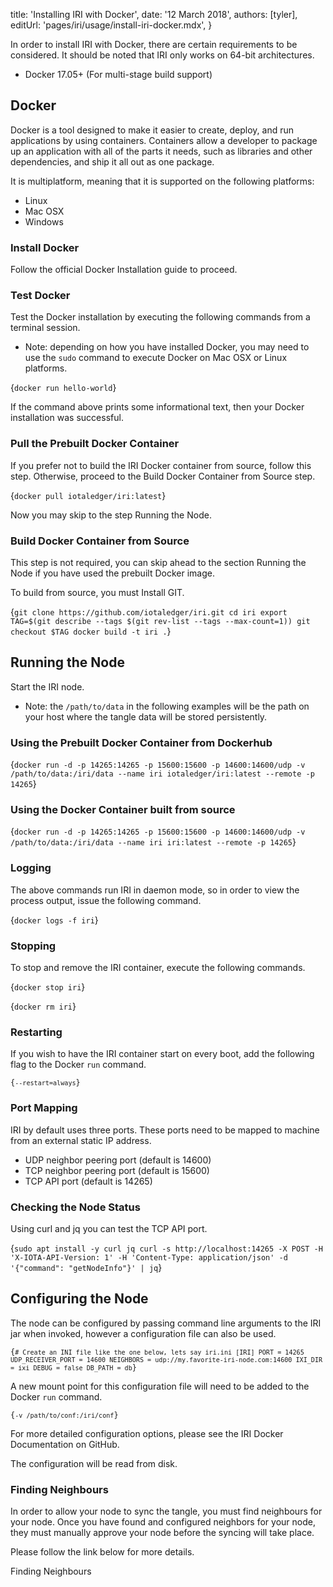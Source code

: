 

title: 'Installing IRI with Docker',
date: '12 March 2018',
authors: [tyler],
editUrl: 'pages/iri/usage/install-iri-docker.mdx',
}


In order to install IRI with Docker, there are certain requirements to be considered.
It should be noted that IRI only works on 64-bit architectures.

- Docker 17.05+ (For multi-stage build support)

## Docker

<ExternalLink href="https://www.docker.com/" key="">Docker</ExternalLink> is a tool designed to make it easier to create, deploy, and run applications by using containers. Containers allow a developer to package up an application with all of the parts it needs, such as libraries and other dependencies, and ship it all out as one package.

It is multiplatform, meaning that it is supported on the following platforms:

- Linux
- Mac OSX
- Windows

### Install Docker

Follow the official <ExternalLink href="https://docs.docker.com/install/#supported-platforms" key="">Docker Installation</ExternalLink> guide to proceed.

### Test Docker

Test the Docker installation by executing the following commands from a terminal session.

  * Note: depending on how you have installed Docker, you may need to use the ```sudo``` command to execute Docker on Mac OSX or Linux platforms.

<TerminalInput>{`docker run hello-world`}</TerminalInput>

If the command above prints some informational text, then your Docker installation was successful.

### Pull the Prebuilt Docker Container

If you prefer not to build the IRI Docker container from source, follow this step. Otherwise, proceed to the <InternalLink href="install-iri-docker#build-docker-container-from-source" key="">Build Docker Container from Source</InternalLink> step.

<TerminalInput>{`docker pull iotaledger/iri:latest`}</TerminalInput>

Now you may skip to the step <InternalLink href="install-iri-docker#running-the-node" key="">Running the Node</InternalLink>.

### Build Docker Container from Source

This step is not required, you can skip ahead to the section <InternalLink href="install-iri-docker#running-the-node" key="">Running the Node</InternalLink> if you have used the prebuilt Docker image.

To build from source, you must <ExternalLink href="https://git-scm.com/book/en/v2/Getting-Started-Installing-Git" key="">Install GIT</ExternalLink>.

<TerminalInput>{`git clone https://github.com/iotaledger/iri.git
cd iri
export TAG=$(git describe --tags $(git rev-list --tags --max-count=1))
git checkout $TAG
docker build -t iri .`}</TerminalInput>

## Running the Node

Start the IRI node.

  * Note: the ```/path/to/data``` in the following examples will be the path on your host where the tangle data will be stored persistently.

### Using the Prebuilt Docker Container from Dockerhub

<TerminalInput>{`docker run -d -p 14265:14265 -p 15600:15600 -p 14600:14600/udp -v /path/to/data:/iri/data --name iri iotaledger/iri:latest --remote -p 14265`}</TerminalInput>

### Using the Docker Container built from source

<TerminalInput>{`docker run -d -p 14265:14265 -p 15600:15600 -p 14600:14600/udp -v /path/to/data:/iri/data --name iri iri:latest --remote -p 14265`}</TerminalInput>

### Logging

The above commands run IRI in daemon mode, so in order to view the process output, issue the following command.

<TerminalInput>{`docker logs -f iri`}</TerminalInput>

### Stopping

To stop and remove the IRI container, execute the following commands.

<TerminalInput>{`docker stop iri`}</TerminalInput>

<TerminalInput>{`docker rm iri`}</TerminalInput>

### Restarting

If you wish to have the IRI container start on every boot, add the following flag to the Docker ```run``` command.

<Code>{`--restart=always`}</Code>

### Port Mapping

IRI by default uses three ports. These ports need to be mapped to machine from an external static IP address.

  * UDP neighbor peering port (default is 14600)
  * TCP neighbor peering port (default is 15600)
  * TCP API port (default is 14265)

### Checking the Node Status

Using curl and jq you can test the TCP API port.

<TerminalInput>{`sudo apt install -y curl jq
curl -s http://localhost:14265 -X POST -H 'X-IOTA-API-Version: 1' -H 'Content-Type: application/json' -d '{"command": "getNodeInfo"}' | jq`}</TerminalInput>

## Configuring the Node

The node can be configured by passing command line arguments to the IRI jar when invoked, however a configuration file can also be used.

<Code>{`# Create an INI file like the one below, lets say iri.ini
[IRI]
PORT = 14265
UDP_RECEIVER_PORT = 14600
NEIGHBORS = udp://my.favorite-iri-node.com:14600
IXI_DIR = ixi
DEBUG = false
DB_PATH = db`}</Code>

A new mount point for this configuration file will need to be added to the Docker ```run``` command.

<Code>{`-v /path/to/conf:/iri/conf`}</Code>

For more detailed configuration options, please see the <ExternalLink href="https://github.com/iotaledger/iri/blob/dev/DOCKER.md" key="">IRI Docker Documentation</ExternalLink> on GitHub.

The configuration will be read from disk.

### Finding Neighbours
In order to allow your node to sync the tangle, you must find neighbours for your node. Once you have found and configured neighbors for your node, they must manually approve your node before the syncing will take place.

Please follow the link below for more details.

<InternalLink href="finding-neighbours" key="">Finding Neighbours</InternalLink>
